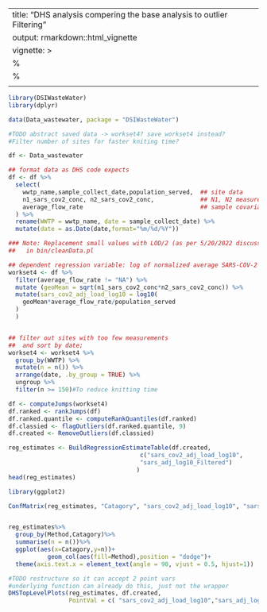 
---
title: "DHS analysis compering the base analysis to outlier Filtering"
output: rmarkdown::html_vignette
vignette: >
  %\VignetteIndexEntry{DHS analysis compering the base analysis to outlier Filtering}
  %\VignetteEngine{knitr::rmarkdown}
  \usepackage[utf8]{inputenc}
---

```r
library(DSIWasteWater)
library(dplyr)
```


```r
data(Data_wastewater, package = "DSIWasteWater")

#TODO abstract saved data -> workset4? save workset4 instead?
#Filter number of sites for faster kniting time?

df <- Data_wastewater

## format data as DHS code expects
df <- df %>% 
  select(
    wwtp_name,sample_collect_date,population_served,  ## site data
    n1_sars_cov2_conc, n2_sars_cov2_conc,             ## N1, N2 measurement
    average_flow_rate                                 ## sample covariates
  ) %>% 
  rename(WWTP = wwtp_name, date = sample_collect_date) %>% 
  mutate(date = as.Date(date,format="%m/%d/%Y"))

### Note: Replacement small values with LOD/2 (as per 5/20/2022 discussion w/DHS)
##   in bin/cleanData.pl

## dependent regression variable: log of normalized average SARS-COV-2 level
workset4 <- df %>% 
  filter(average_flow_rate != "NA") %>% 
  mutate (geoMean = sqrt(n1_sars_cov2_conc*n2_sars_cov2_conc)) %>% 
  mutate(sars_cov2_adj_load_log10 = log10(
    geoMean*average_flow_rate/population_served    
  )
  )


## filter out sites with too few measurements
##  and sort by date;
workset4 <- workset4 %>% 
  group_by(WWTP) %>% 
  mutate(n = n()) %>% 
  arrange(date, .by_group = TRUE) %>% 
  ungroup %>% 
  filter(n >= 150)#To reduce knitting time
```

```r

df <- computeJumps(workset4)
df.ranked <- rankJumps(df)
df.ranked.quantile <- computeRankQuantiles(df.ranked)
df.classied <- flagOutliers(df.ranked.quantile, 9)
df.created <- RemoveOutliers(df.classied)

```

```r

reg_estimates <- BuildRegressionEstimateTable(df.created, 
                                     c("sars_cov2_adj_load_log10",
                                     "sars_adj_log10_Filtered")
                                    )
head(reg_estimates)
```


```r
library(ggplot2)

ConfMatrix(reg_estimates, "Catagory", "sars_cov2_adj_load_log10", "sars_adj_log10_Filtered")


reg_estimates%>%
  group_by(Method,Catagory)%>%
  summarise(n = n())%>%
  ggplot(aes(x=Catagory,y=n))+
           geom_col(aes(fill=Method),position = "dodge")+ 
  theme(axis.text.x = element_text(angle = 90, vjust = 0.5, hjust=1))
```

```r
#TODO restructure so it can accept 2 point vars
#underlying function can already do this, just not the wrapper
DHSTopLevelPlots(reg_estimates, df.created, 
                 PointVal = c( "sars_cov2_adj_load_log10","sars_adj_log10_Filtered"))
```